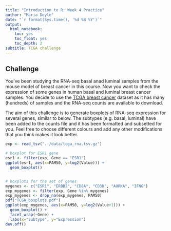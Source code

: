 ```yaml
---
title: "Introduction to R: Week 4 Practice"
author: "Maria Doyle"
date: "`r format(Sys.time(), '%d %B %Y')`"
output: 
  html_notebook:
    toc: yes
    toc_float: yes
    toc_depth: 2
subtitle: TCGA challenge
---
```


## Challenge

You've been studying the RNA-seq basal anad luminal samples from the mouse model of breast cancer in this course. Now you want to check the expression of some genes in human basal and luminal breast cancer samples. You decide to use the [TCGA breast cancer](https://www.nature.com/articles/nature11412) dataset as it has many (hundreds) of samples and the RNA-seq counts are available to download.

The aim of this challenge is to generate boxplots of RNA-seq expression for several genes, similar to below. The subtypes (e.g. basal, luminal) have been added to the counts file and it has been formatted and subsetted for you. Feel free to choose different colours and add any other modifications that you think makes it look better. 


```r
exp <- read_tsv("../data/tcga_rna.tsv.gz")

# boxplot for ESR1 gene 
esr1 <- filter(exp, Gene == "ESR1")
ggplot(esr1, aes(x=PAM50, y=log2(Value))) +
  geom_boxplot()


# boxplots for the set of genes
mygenes <- c("ESR1", "ERBB2", "CD8A", "CD3D", "AURKA", "IFNG")
exp_mygenes <- filter(exp, Gene %in% mygenes)
exp_mygenes <- drop_na(exp_mygenes, PAM50)
pdf("TCGA_boxplots.pdf")
ggplot(exp_mygenes, aes(x=PAM50, y=log2(Value+1))) +
  geom_boxplot() +
  facet_wrap(~Gene) +
  labs(x="Subtype", y="Expression")
dev.off()
```
